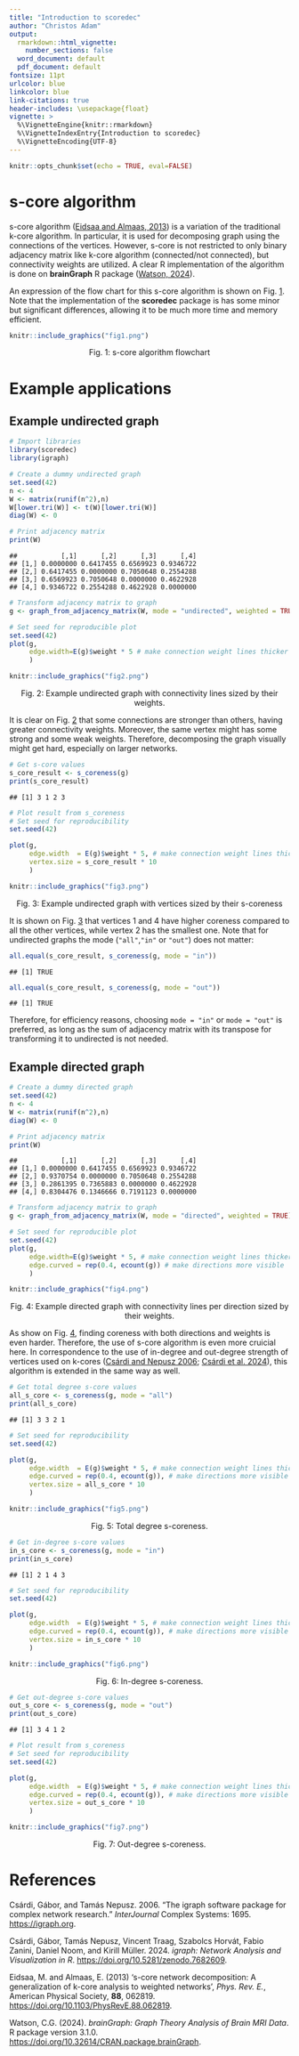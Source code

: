 ```yaml
---
title: "Introduction to scoredec"
author: "Christos Adam"
output:
  rmarkdown::html_vignette:
    number_sections: false
  word_document: default
  pdf_document: default
fontsize: 11pt
urlcolor: blue
linkcolor: blue
link-citations: true
header-includes: \usepackage{float}
vignette: >
  %\VignetteEngine{knitr::rmarkdown}
  %\VignetteIndexEntry{Introduction to scoredec}
  %\VignetteEncoding{UTF-8}
---
```



```r
knitr::opts_chunk$set(echo = TRUE, eval=FALSE)
```

# **s-core algorithm**

s-core algorithm ([Eidsaa and Almaas, 2013](#ref-eidsaa2013s)) is a variation of
the traditional k-core algorithm. In particular, it is used for decomposing
graph using the connections of the vertices. However, s-core is not restricted
to only binary adjacency matrix like k-core algorithm (connected/not connected),
but connectivity weights are utilized. A clear R implementation of the algorithm
is done on **brainGraph** R package ([Watson, 2024](#ref-brainGraph)).

An expression of the flow chart for this s-core algorithm is shown on Fig.
<a href="#ref-Figure1">1</a>. Note that the implementation of the **scoredec**
package is has some minor but significant differences, allowing it to be much
more time and memory efficient.

```r
knitr::include_graphics("fig1.png")
```
<p class="caption" align="center">
<span id="ref-Figure1"></span>Fig. 1: s-core algorithm flowchart
</p>

# **Example applications**

## **Example undirected graph**

```r
# Import libraries
library(scoredec)
library(igraph)

# Create a dummy undirected graph
set.seed(42)
n <- 4
W <- matrix(runif(n^2),n)
W[lower.tri(W)] <- t(W)[lower.tri(W)]
diag(W) <- 0

# Print adjacency matrix
print(W)
```

```
##           [,1]      [,2]      [,3]      [,4]
## [1,] 0.0000000 0.6417455 0.6569923 0.9346722
## [2,] 0.6417455 0.0000000 0.7050648 0.2554288
## [3,] 0.6569923 0.7050648 0.0000000 0.4622928
## [4,] 0.9346722 0.2554288 0.4622928 0.0000000

```

```r
# Transform adjacency matrix to graph
g <- graph_from_adjacency_matrix(W, mode = "undirected", weighted = TRUE)

# Set seed for reproducible plot
set.seed(42)
plot(g,
     edge.width=E(g)$weight * 5 # make connection weight lines thicker
     )
```

```r
knitr::include_graphics("fig2.png")
```
<p class="caption" align="center">
<span id="ref-Figure2"></span>Fig. 2: Example undirected graph with connectivity
lines sized by their weights.
</p>

It is clear on Fig. <a href="#ref-Figure2">2</a> that some connections are
stronger than others, having greater connectivity weights. Moreover, the same
vertex might has some strong and some weak weights. Therefore, decomposing the
graph visually might get hard, especially on larger networks.

```r
# Get s-core values
s_core_result <- s_coreness(g)
print(s_core_result)
```
```
## [1] 3 1 2 3
```

```r
# Plot result from s_coreness
# Set seed for reproducibility
set.seed(42)

plot(g,
     edge.width  = E(g)$weight * 5, # make connection weight lines thicker
     vertex.size = s_core_result * 10
     )
```
```r
knitr::include_graphics("fig3.png")
```
<p class="caption" align="center">
<span id="ref-Figure3"></span>Fig. 3: Example undirected graph with vertices
sized by their s-coreness
</p>

It is shown on Fig. <a href="#ref-Figure3">3</a> that vertices 1 and 4 have
higher coreness compared to all the other vertices, while vertex 2 has the
smallest one. Note that for undirected graphs the mode (`"all"`,`"in"` or
`"out"`) does not matter:
```r
all.equal(s_core_result, s_coreness(g, mode = "in"))
```
```
## [1] TRUE
```

```r
all.equal(s_core_result, s_coreness(g, mode = "out"))
```
```
## [1] TRUE
```

Therefore, for efficiency reasons, choosing `mode = "in"` or `mode = "out"` is
preferred, as long as the sum of adjacency matrix with its transpose for
transforming it to undirected is not needed.

## **Example directed graph**

```r
# Create a dummy directed graph
set.seed(42)
n <- 4
W <- matrix(runif(n^2),n)
diag(W) <- 0

# Print adjacency matrix
print(W)
```

```
##           [,1]      [,2]      [,3]      [,4]
## [1,] 0.0000000 0.6417455 0.6569923 0.9346722
## [2,] 0.9370754 0.0000000 0.7050648 0.2554288
## [3,] 0.2861395 0.7365883 0.0000000 0.4622928
## [4,] 0.8304476 0.1346666 0.7191123 0.0000000

```

```r
# Transform adjacency matrix to graph
g <- graph_from_adjacency_matrix(W, mode = "directed", weighted = TRUE)

# Set seed for reproducible plot
set.seed(42)
plot(g,
     edge.width=E(g)$weight * 5, # make connection weight lines thicker,
     edge.curved = rep(0.4, ecount(g)) # make directions more visible
     )
```
```r
knitr::include_graphics("fig4.png")
```
<p class="caption" align="center">
<span id="ref-Figure4"></span>Fig. 4: Example directed graph with connectivity
lines per direction sized by their weights.
</p>

As show on Fig. <a href="#ref-Figure4">4</a>, finding coreness with both
directions and weights is even harder. Therefore, the use of s-core algorithm is
even more cruicial here. In correspondence to the use of in-degree and
out-degree strength of vertices used on k-cores
([Csárdi and Nepusz 2006](#ref-csardi2006igraph);
[Csárdi et al. 2024](#ref-igraph)), this algorithm is extended in the same way
as well.

```r
# Get total degree s-core values
all_s_core <- s_coreness(g, mode = "all")
print(all_s_core)
```
```
## [1] 3 3 2 1
```

```r
# Set seed for reproducibility
set.seed(42)

plot(g,
     edge.width  = E(g)$weight * 5, # make connection weight lines thicker,
     edge.curved = rep(0.4, ecount(g)), # make directions more visible
     vertex.size = all_s_core * 10
     )
```

```r
knitr::include_graphics("fig5.png")
```
<p class="caption" align="center">
<span id="ref-Figure5"></span>Fig. 5: Total degree s-coreness.
</p>

```r
# Get in-degree s-core values
in_s_core <- s_coreness(g, mode = "in")
print(in_s_core)
```
```
## [1] 2 1 4 3
```

```r
# Set seed for reproducibility
set.seed(42)

plot(g,
     edge.width  = E(g)$weight * 5, # make connection weight lines thicker,
     edge.curved = rep(0.4, ecount(g)), # make directions more visible
     vertex.size = in_s_core * 10
     )
```
```r
knitr::include_graphics("fig6.png")
```
<p class="caption" align="center">
<span id="ref-Figure6"></span>Fig. 6: In-degree s-coreness.
</p>


```r
# Get out-degree s-core values
out_s_core <- s_coreness(g, mode = "out")
print(out_s_core)
```
```
## [1] 3 4 1 2
```

```r
# Plot result from s_coreness
# Set seed for reproducibility
set.seed(42)

plot(g,
     edge.width  = E(g)$weight * 5, # make connection weight lines thicker,
     edge.curved = rep(0.4, ecount(g)), # make directions more visible
     vertex.size = out_s_core * 10
     )
```
```r
knitr::include_graphics("fig7.png")
```
<p class="caption" align="center">
<span id="ref-Figure7"></span>Fig. 7: Out-degree s-coreness.
</p>


# **References**

Csárdi, Gábor, and Tamás Nepusz. 2006.
“<span class="nocase" id="ref-csardi2006igraph">The igraph
software package for complex network research</span>.” *InterJournal*
Complex Systems: 1695. [https://igraph.org](https://igraph.org).

Csárdi, Gábor, Tamás Nepusz, Vincent Traag, Szabolcs Horvát, Fabio
Zanini, Daniel Noom, and Kirill Müller. 2024.
*<span class="nocase" id="ref-igraph">
igraph: Network Analysis and Visualization in
R</span>*. [https://doi.org/10.5281/zenodo.7682609](https://doi.org/10.5281/zenodo.7682609).

Eidsaa, M. and Almaas, E. (2013) <span class="nocase" id="ref-eidsaa2013s">
‘s-core network decomposition: A generalization of k-core analysis to weighted
networks’</span>, <em>Phys. Rev. E.</em>, American Physical Society, <b>88</b>,
062819.
[https://doi.org/10.1103/PhysRevE.88.062819](https://doi.org/10.1103/PhysRevE.88.062819).

Watson, C.G. (2024). *<span class="nocase" id="ref-brainGraph">brainGraph: Graph
Theory Analysis of Brain MRI Data</span>*. R package version 3.1.0.
[https://doi.org/10.32614/CRAN.package.brainGraph](https://doi.org/10.32614/CRAN.package.brainGraph).
